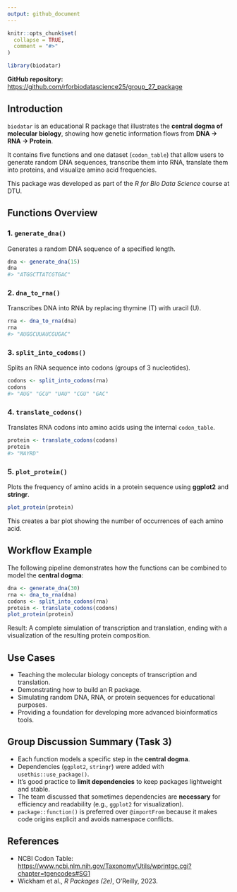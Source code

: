 ```yaml
---
output: github_document
---
```


```r
knitr::opts_chunk$set(
  collapse = TRUE,
  comment = "#>"
)
```

```r
library(biodatar)
```

**GitHub repository:** [https://github.com/rforbiodatascience25/group_27_package](https://github.com/rforbiodatascience25/group_27_package)

## Introduction
`biodatar` is an educational R package that illustrates the **central dogma of molecular biology**, showing how genetic information flows from **DNA → RNA → Protein**.

It contains five functions and one dataset (`codon_table`) that allow users to generate random DNA sequences, transcribe them into RNA, translate them into proteins, and visualize amino acid frequencies.  

This package was developed as part of the *R for Bio Data Science* course at DTU.

## Functions Overview

### 1. `generate_dna()`
Generates a random DNA sequence of a specified length.

```r
dna <- generate_dna(15)
dna
#> "ATGGCTTATCGTGAC"
````

### 2. `dna_to_rna()`

Transcribes DNA into RNA by replacing thymine (T) with uracil (U).

```r
rna <- dna_to_rna(dna)
rna
#> "AUGGCUUAUCGUGAC"
```

### 3. `split_into_codons()`

Splits an RNA sequence into codons (groups of 3 nucleotides).

```r
codons <- split_into_codons(rna)
codons
#> "AUG" "GCU" "UAU" "CGU" "GAC"
```

### 4. `translate_codons()`

Translates RNA codons into amino acids using the internal `codon_table`.

```r
protein <- translate_codons(codons)
protein
#> "MAYRD"
```

### 5. `plot_protein()`

Plots the frequency of amino acids in a protein sequence using **ggplot2** and **stringr**.

```r
plot_protein(protein)
```

This creates a bar plot showing the number of occurrences of each amino acid.

## Workflow Example

The following pipeline demonstrates how the functions can be combined to model the **central dogma**:

```r
dna <- generate_dna(30)
rna <- dna_to_rna(dna)
codons <- split_into_codons(rna)
protein <- translate_codons(codons)
plot_protein(protein)
```

Result: A complete simulation of transcription and translation, ending with a visualization of the resulting protein composition.

## Use Cases

* Teaching the molecular biology concepts of transcription and translation.
* Demonstrating how to build an R package.
* Simulating random DNA, RNA, or protein sequences for educational purposes.
* Providing a foundation for developing more advanced bioinformatics tools.

## Group Discussion Summary (Task 3)

* Each function models a specific step in the **central dogma**.
* Dependencies (`ggplot2`, `stringr`) were added with `usethis::use_package()`.
* It’s good practice to **limit dependencies** to keep packages lightweight and stable.
* The team discussed that sometimes dependencies are **necessary** for efficiency and readability (e.g., `ggplot2` for visualization).
* `package::function()` is preferred over `@importFrom` because it makes code origins explicit and avoids namespace conflicts.

## References

* NCBI Codon Table: [https://www.ncbi.nlm.nih.gov/Taxonomy/Utils/wprintgc.cgi?chapter=tgencodes#SG1](https://www.ncbi.nlm.nih.gov/Taxonomy/Utils/wprintgc.cgi?chapter=tgencodes#SG1)
* Wickham et al., *R Packages (2e)*, O’Reilly, 2023.
